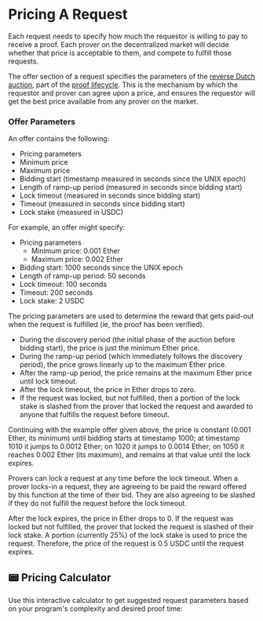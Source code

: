 
# Pricing A Request

Each request needs to specify how much the requestor is willing to pay to receive a proof.
Each prover on the decentralized market will decide whether that price is acceptable to them, and compete to fulfill those requests.

The offer section of a request specifies the parameters of the [reverse Dutch auction](https://en.wikipedia.org/wiki/Reverse_auction#Dutch_reverse_auctions), part of the [proof lifecycle](/developers/proof-lifecycle).
This is the mechanism by which the requestor and prover can agree upon a price, and ensures the requestor will get the best price available from any prover on the market.

### Offer Parameters

An offer contains the following:

- Pricing parameters
- Minimum price
- Maximum price
- Bidding start (timestamp measured in seconds since the UNIX epoch)
- Length of ramp-up period (measured in seconds since bidding start)
- Lock timeout (measured in seconds since bidding start)
- Timeout (measured in seconds since bidding start)
- Lock stake (measured in USDC)

For example, an offer might specify:

- Pricing parameters
  - Minimum price: 0.001 Ether
  - Maximum price: 0.002 Ether
- Bidding start: 1000 seconds since the UNIX epoch
- Length of ramp-up period: 50 seconds
- Lock timeout: 100 seconds
- Timeout: 200 seconds
- Lock stake: 2 USDC

The pricing parameters are used to determine the reward that gets paid-out when the request is fulfilled (ie, the proof has been verified).

- During the discovery period (the initial phase of the auction before bidding start), the price is just the minimum Ether price.
- During the ramp-up period (which immediately follows the discovery period), the price grows linearly up to the maximum Ether price.
- After the ramp-up period, the price remains at the maximum Ether price until lock timeout.
- After the lock timeout, the price in Ether drops to zero.
- If the request was locked, but not fulfilled, then a portion of the lock stake is slashed from the prover that locked the request and awarded to anyone that fulfills the request before timeout.

Continuing with the example offer given above, the price is constant (0.001 Ether, its minimum) until bidding starts at timestamp 1000;
at timestamp 1010 it jumps to 0.0012 Ether; on 1020 it jumps to 0.0014 Ether; on 1050 it reaches 0.002 Ether (its maximum), and remains at that value until the lock expires.

Provers can lock a request at any time before the lock timeout. When a prover locks-in a request, they are agreeing to be paid the reward offered by this function at the time of their bid. They are also agreeing to be slashed if they do not fulfill the request before the lock timeout.

After the lock expires, the price in Ether drops to 0. If the request was locked but not fulfilled, the prover that locked the request is slashed of their lock stake. A portion (currently 25%) of the lock stake is used to price the request. Therefore, the price of the request is 0.5 USDC until the request expires.

## 📟 Pricing Calculator

Use this interactive calculator to get suggested request parameters based on your program's complexity and desired proof time:

<PricingCalculator />
